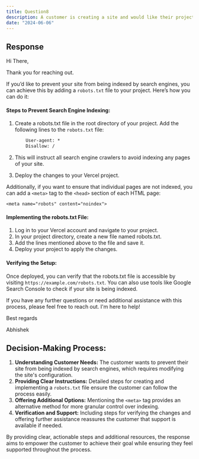 ```yaml
---
title: Question8
description: A customer is creating a site and would like their project not to be indexed by search engines. Please write a reply to the customer. Feel free to add any information about your decision making process after the reply
date: "2024-06-06"
---
```


## Response

Hi There,

Thank you for reaching out. 

If you’d like to prevent your site from being indexed by search engines, you can achieve this by adding a `robots.txt` file to your project. Here’s how you can do it:


#### Steps to Prevent Search Engine Indexing:

1. Create a robots.txt file in the root directory of your project.
    Add the following lines to the `robots.txt` file:
    ``` html
        User-agent: *
        Disallow: /
    ```

2. This will instruct all search engine crawlers to avoid indexing any pages of your site.
3. Deploy the changes to your Vercel project.


Additionally, if you want to ensure that individual pages are not indexed, you can add a `<meta>` tag to the `<head>` section of each HTML page:

`<meta name="robots" content="noindex">`

#### Implementing the robots.txt File:

1. Log in to your Vercel account and navigate to your project.
2. In your project directory, create a new file named robots.txt.
3. Add the lines mentioned above to the file and save it.
4. Deploy your project to apply the changes.


#### Verifying the Setup:

Once deployed, you can verify that the robots.txt file is accessible by visiting `https://example.com/robots.txt`.
You can also use tools like Google Search Console to check if your site is being indexed.

If you have any further questions or need additional assistance with this process, please feel free to reach out. I'm here to help!

Best regards

Abhishek

## Decision-Making Process:

1. **Understanding Customer Needs:** The customer wants to prevent their site from being indexed by search engines, which requires modifying the site's configuration.
2. **Providing Clear Instructions:** Detailed steps for creating and implementing a `robots.txt` file ensure the customer can follow the process easily.
3. **Offering Additional Options:** Mentioning the `<meta>` tag provides an alternative method for more granular control over indexing.
4. **Verification and Support:** Including steps for verifying the changes and offering further assistance reassures the customer that support is available if needed.

By providing clear, actionable steps and additional resources, the response aims to empower the customer to achieve their goal while ensuring they feel supported throughout the process.